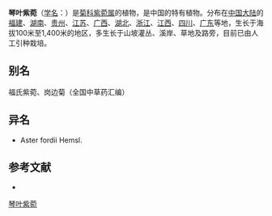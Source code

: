 {{Speciesbox
| name = 琴叶紫菀
| status = 
| status_system = 
| image =
| genus = Aster
| species = panduratus
| authority = Nees ex Walp.
}}

'''琴叶紫菀'''（[[学名|学名]]：{{lang|la|''Aster panduratus''}}）是[[菊科|菊科]][[紫菀属|紫菀属]]的植物，是中国的特有植物。分布在[[中国大陆|中国大陆]]的[[福建|福建]]、[[湖南|湖南]]、[[贵州|贵州]]、[[江苏|江苏]]、[[广西|广西]]、[[湖北|湖北]]、[[浙江|浙江]]、[[江西|江西]]、[[四川|四川]]、[[广东|广东]]等地，生长于海拔100米至1,400米的地区，多生长于山坡灌丛、溪岸、草地及路旁，目前已由人工引种栽培。

== 别名 ==
福氏紫菀、岗边菊（全国中草药汇编）

== 异名 ==
* Aster fordii Hemsl.

== 参考文献 ==
<div class="references-small">
* {{cite web| url =http://www.bioinfo.cn/db05/KmzwSpecies.php?action=view&id=4284| title =琴叶紫菀| work =《中国高等植物数据库全库》| publisher =中国科学院微生物研究所| author =昆明植物研究所| accessdate =2009-02-25| deadurl =yes| archiveurl =https://web.archive.org/web/20160305074137/http://www.bioinfo.cn/db05/KmzwSpecies.php?action=view&id=4284| archivedate =2016-03-05}}
</div>
{{Taxonbar|from=Q15231032}}

[[Category:紫菀属|琴叶紫菀]]


{{植物小作品}}